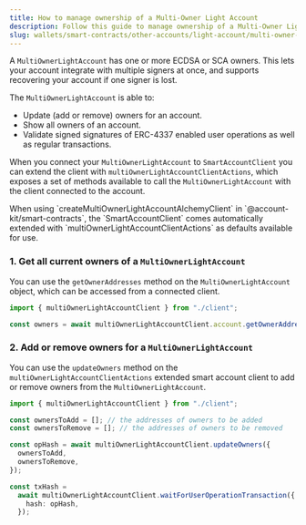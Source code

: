 ```yaml
---
title: How to manage ownership of a Multi-Owner Light Account
description: Follow this guide to manage ownership of a Multi-Owner Light
slug: wallets/smart-contracts/other-accounts/light-account/multi-owner-light-account
---
```


A `MultiOwnerLightAccount` has one or more ECDSA or SCA owners. This lets your account integrate with multiple signers at once, and supports recovering your account if one signer is lost.

The `MultiOwnerLightAccount` is able to:

- Update (add or remove) owners for an account.
- Show all owners of an account.
- Validate signed signatures of ERC-4337 enabled user operations as well as regular transactions.

When you connect your `MultiOwnerLightAccount` to `SmartAccountClient` you can extend the client with `multiOwnerLightAccountClientActions`, which exposes a set of methods available to call the `MultiOwnerLightAccount` with the client connected to the account.

<Note>
  When using `createMultiOwnerLightAccountAlchemyClient` in
  `@account-kit/smart-contracts`, the `SmartAccountClient` comes automatically
  extended with `multiOwnerLightAccountClientActions` as defaults available for
  use.
</Note>

### 1. Get all current owners of a `MultiOwnerLightAccount`

You can use the `getOwnerAddresses` method on the `MultiOwnerLightAccount` object, which can be accessed from a connected client.

<CodeBlocks>

```ts [example.ts] twoslash
import { multiOwnerLightAccountClient } from "./client";

const owners = await multiOwnerLightAccountClient.account.getOwnerAddresses();
```

<Markdown src="../../../../shared/smart-contracts/multi-owner-light-account-client.mdx" />

</CodeBlocks>

### 2. Add or remove owners for a `MultiOwnerLightAccount`

You can use the `updateOwners` method on the `multiOwnerLightAccountClientActions` extended smart account client to add or remove owners from the `MultiOwnerLightAccount`.

<CodeBlocks>

```ts [example.ts] twoslash
import { multiOwnerLightAccountClient } from "./client";

const ownersToAdd = []; // the addresses of owners to be added
const ownersToRemove = []; // the addresses of owners to be removed

const opHash = await multiOwnerLightAccountClient.updateOwners({
  ownersToAdd,
  ownersToRemove,
});

const txHash =
  await multiOwnerLightAccountClient.waitForUserOperationTransaction({
    hash: opHash,
  });
```

<Markdown src="../../../../shared/smart-contracts/multi-owner-light-account-client.mdx" />

</CodeBlocks>
